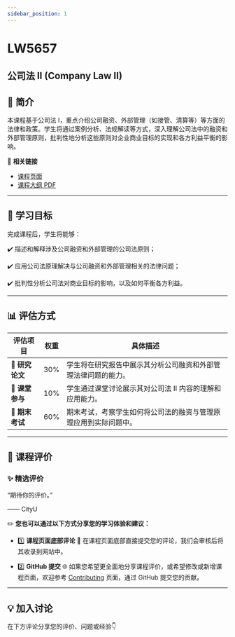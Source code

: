 ```yaml
---
sidebar_position: 1
---
```


# LW5657
## 公司法 II (Company Law II)

## **📘 简介**
本课程基于公司法 I，重点介绍公司融资、外部管理（如接管、清算等）等方面的法律和政策。学生将通过案例分析、法规解读等方式，深入理解公司法中的融资和外部管理原则，批判性地分析这些原则对企业商业目标的实现和各方利益平衡的影响。

🔗 **相关链接**
- [课程页面](https://www.cityu.edu.hk/catalogue/pg/202425/course/LW5657.htm)
- [课程大纲 PDF](https://www.cityu.edu.hk/catalogue/pg/202425/course/LW5657.pdf)

---

## **🎯 学习目标**

完成课程后，学生将能够：

✔️ 描述和解释涉及公司融资和外部管理的公司法原则；

✔️ 应用公司法原理解决与公司融资和外部管理相关的法律问题；

✔️ 批判性分析公司法对商业目标的影响，以及如何平衡各方利益。

---

## **📊 评估方式**

| **评估项目**         | **权重** | **具体描述**                                                                                       |
|---------------------|---------|---------------------------------------------------------------------------------------------------|
| **📑 研究论文**       | 30%     | 学生将在研究报告中展示其分析公司融资和外部管理法律问题的能力。                                       |
| **💬 课堂参与**       | 10%     | 学生通过课堂讨论展示其对公司法 II 内容的理解和应用能力。                                          |
| **📂 期末考试**       | 60%     | 期末考试，考察学生如何将公司法的融资与管理原理应用到实际问题中。                                    |

---

## **💬 课程评价**

### ✨ **精选评价**
<div className={commentStyles.commentBox}>
    <p className={commentStyles.commentText}>
        “期待你的评价。”
    </p>
    <p className={commentStyles.commentAuthor}>—— CityU</p>
</div>

✏️ **您也可以通过以下方式分享您的学习体验和建议：**

- 1️⃣ **课程页面底部评论**
💬 在课程页面底部直接提交您的评论，我们会审核后将其收录到网站中。

- 2️⃣ **GitHub 提交**
🌐 如果您希望更全面地分享课程评价，或希望修改或新增课程页面，欢迎参考 [Contributing](https://penjc.github.io/CityU/contributing) 页面，通过 GitHub 提交您的贡献。

---

## **💡 加入讨论**

在下方评论分享您的评价、问题或经验👇
<Utterances />

